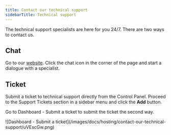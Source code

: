 ---
title: Contact our technical support
sidebarTitle: Technical support
---

The technical support specialists are here for you 24/7. There are two ways to contact us. 

## Chat

Go to our [website](https://gcore.com). Click the chat icon in the corner of the page and start a dialogue with a specialist.

## Ticket

Submit a ticket to technical support directly from the Control Panel. Proceed to the Support Tickets section in a sidebar menu and click the **Add** button.

Go to Dashboard - Submit a ticket to submit the ticket the second way.


<Frame>![Dashboard - Submit a ticket](/images/docs/hosting/contact-our-technical-support/uVEscGw.png)</Frame>